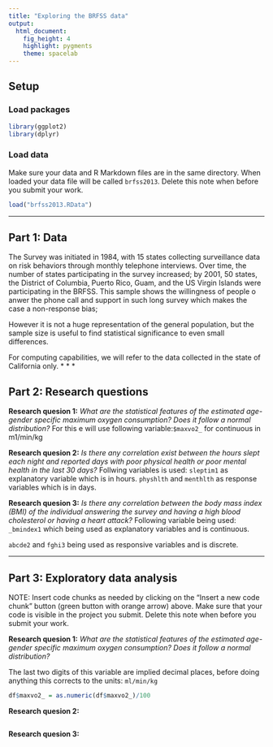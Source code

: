 ---
title: "Exploring the BRFSS data"
output: 
  html_document: 
    fig_height: 4
    highlight: pygments
    theme: spacelab
---

## Setup

### Load packages

```{r load-packages, message = FALSE}
library(ggplot2)
library(dplyr)
```

### Load data

Make sure your data and R Markdown files are in the same directory. When loaded
your data file will be called `brfss2013`. Delete this note when before you submit 
your work. 

```{r load-data}
load("brfss2013.RData")
```



* * *

## Part 1: Data
The Survey was initiated in 1984, with 15 states collecting surveillance data on risk behaviors through monthly telephone interviews. Over time, the number of states participating in the survey increased; by 2001, 50 states, the District of Columbia, Puerto Rico, Guam, and the US Virgin Islands were participating in the BRFSS.
This  sample shows the willingness of people o anwer the phone call and support in such long survey which makes the case a non-response bias; 

However it is not a huge representation of the general population, but the sample
size is useful to find statistical significance to even small differences.


For computing capabilities, we will refer to the data collected in the state
of California only. 
* * *

## Part 2: Research questions

**Research quesion 1:**
*What are the statistical features of the 
estimated age-gender specific maximum oxygen consumption? Does it follow a
normal distribution?*
For this e will use following variable:`$maxvo2_` for continuous in m1/min/kg

**Research quesion 2:** *Is there any correlation exist between the hours slept 
each night and reported days with poor physical health or poor mental health
in the last 30 days?*
Follwing variables is used:
`sleptim1` as explanatory variable which is in hours.
`physhlth` and `menthlth` as response variables which is in days.


**Research quesion 3:**
*Is there any correlation  between the body mass index
(BMI) of the individual answering the survey and having a high blood
cholesterol or having a heart attack?*
Following variable being used:
`_bmindex1` which being used as explanatory variables and is continuous.

`abcde2` and `fghi3` being used as responsive variables and is discrete.

* * *

## Part 3: Exploratory data analysis

NOTE: Insert code chunks as needed by clicking on the "Insert a new code chunk" 
button (green button with orange arrow) above. Make sure that your code is visible
in the project you submit. Delete this note when before you submit your work.

**Research quesion 1:**
*What are the statistical features of the 
estimated age-gender specific maximum oxygen consumption? Does it follow a
normal distribution?*

The last two digits of this variable are implied decimal places, before doing 
anything this corrects to the units: `ml/min/kg`

```{r maxvo2.1}
df$maxvo2_ = as.numeric(df$maxvo2_)/100
```



**Research quesion 2:**

```{r}

```



**Research quesion 3:**

```{r}

```

